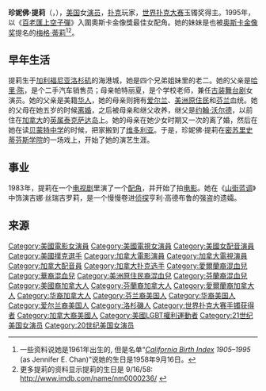 {{refimprove|time=2011-07-25T05:20:16+00:00}}
{{Infobox entertainer
| name          = 珍妮佛·提莉
| type           = 女演员
| image     = Jennifer Tilly1.jpg
| imagesize     =
| caption       = 2006年的珍妮佛·提莉
| birth_name     = 珍妮佛·E·陈
| birth_date     = {{Birth date and age|1958|9|16}}
| birth_place = {{USA}}[[加利福尼亚|加利福尼亚]][[洛杉矶|洛杉矶]]海港城
| death_date     =
| death_place    =
| nationality    = {{USA}}
| othername     =
| occupation = 女演员
| yearsactive   = 1983年至今
| spouse        = {{marriage|山姆·西蒙|1984|1991}}
| website      =
}}
'''珍妮佛·提莉'''（{{lang-en|Jennifer Tilly}}，{{bd|1958年|9月16日|catIdx=Tilly}}），[[美国|美国]]女[[演员|演员]]，[[扑克|扑克]]玩家，[[世界扑克大赛|世界扑克大赛]]玉镯奖得主。1995年，以《[[百老匯上空子彈|百老匯上空子彈]]》入圍奧斯卡金像獎最佳女配角。她的妹妹是也被[[奥斯卡金像奖|奥斯卡金像奖]]提名的[[梅格·蒂莉|梅格·蒂莉]]<ref>一些资料说她是1961年出生的, 但是名单“''[[California_Birth_Index|California Birth Index]] 1905–1995'' (as Jennifer E. Chan)”说她的生日是1958年9月16日。</ref><ref>更多提莉的资料显示提莉的生日是 9/16/58: http://www.imdb.com/name/nm0000236/ {{Wayback|url=http://www.imdb.com/name/nm0000236/ |date=20110903084144 }}</ref>。

== 早年生活 ==
提莉生于[[加利福尼亚|加利福尼亚]][[洛杉矶|洛杉矶]]的海港城，她是四个兄弟姐妹里的老二。她的父亲是[[哈里·陈|哈里·陈]]，是个二手汽车销售员；母亲帕特丽夏，是个学校老师，兼任[[古装舞台剧|古装舞台剧]]女演员。她的父亲是美籍[[华人|华人]]，她的母亲则拥有[[爱尔兰|爱尔兰]]、[[美洲原住民|美洲原住民]]和[[芬兰|芬兰]]血统。她的父母在她五岁的时候[[离婚|离婚]]，之后被母亲和继父收养，继父是[[约翰·沃尔德|约翰·沃尔德]]，以前住在[[加拿大|加拿大]]的[[英属泰克萨达岛|英属泰克萨达岛]]上。她的母亲在她少女时期又一次的离了婚，然后在她在读[[贝蒙特中学|贝蒙特中学]]的时候，把家搬到了[[維多利亞_(不列顛哥倫比亞)|维多利亚]]。于是，珍妮佛·提莉在[[密苏里|密苏里]][[史蒂芬斯学院|史蒂芬斯学院]]的一场戏上，开始了她的演艺生涯。

== 事业 ==
1983年，提莉在一个[[电视剧|电视剧]]里演了一个[[配角|配角]]，并开始了拍[[电影|电影]]。她在《[[山街蓝调|山街蓝调]]》中饰演吉娜·丝瑞吉罗莉，是一个慢慢卷进[[侦探|侦探]]亨利·高德布鲁的强盗的遗孀。

== 来源 ==
{{Reflist}}

{{Authority control}}
{{DEFAULTSORT:Tilly, Jennifer}}

[[Category:美國電影女演員|Category:美國電影女演員]]
[[Category:美國電視女演員|Category:美國電視女演員]]
[[Category:美國女配音演員|Category:美國女配音演員]]
[[Category:美國撲克選手|Category:美國撲克選手]]
[[Category:加拿大電影演員|Category:加拿大電影演員]]
[[Category:加拿大電視演員|Category:加拿大電視演員]]
[[Category:加拿大配音員|Category:加拿大配音員]]
[[Category:加拿大扑克选手|Category:加拿大扑克选手]]
[[Category:愛爾蘭裔混血兒|Category:愛爾蘭裔混血兒]]
[[Category:華裔混血兒|Category:華裔混血兒]]
[[Category:美洲原住民裔混血兒|Category:美洲原住民裔混血兒]]
[[Category:芬蘭裔混血兒|Category:芬蘭裔混血兒]]
[[Category:美國裔加拿大人|Category:美國裔加拿大人]]
[[Category:芬蘭裔加拿大人|Category:芬蘭裔加拿大人]]
[[Category:愛爾蘭裔加拿大人|Category:愛爾蘭裔加拿大人]]
[[Category:华裔加拿大人|Category:华裔加拿大人]]
[[Category:芬兰裔美国人|Category:芬兰裔美国人]]
[[Category:华裔美国人|Category:华裔美国人]]
[[Category:爱尔兰裔美国人|Category:爱尔兰裔美国人]]
[[Category:洛杉磯人|Category:洛杉磯人]]
[[Category:世界扑克大赛手镯获得者|Category:世界扑克大赛手镯获得者]]
[[Category:加拿大裔美國人|Category:加拿大裔美國人]]
[[Category:美國LGBT權利運動者|Category:美國LGBT權利運動者]]
[[Category:21世纪美国女演员|Category:21世纪美国女演员]]
[[Category:20世纪美国女演员|Category:20世纪美国女演员]]
